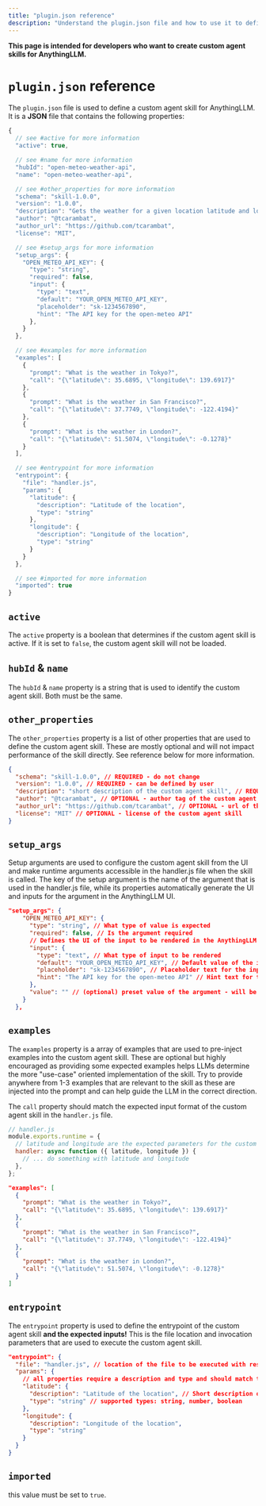 ```yaml
---
title: "plugin.json reference"
description: "Understand the plugin.json file and how to use it to define custom agent skills for AnythingLLM."
---
```


**This page is intended for developers who want to create custom agent skills for AnythingLLM.**

# `plugin.json` reference

The `plugin.json` file is used to define a custom agent skill for AnythingLLM. It is a **JSON** file that contains the following properties:

```js
{
  // see #active for more information
  "active": true,

  // see #name for more information
  "hubId": "open-meteo-weather-api",
  "name": "open-meteo-weather-api",

  // see #other_properties for more information
  "schema": "skill-1.0.0",
  "version": "1.0.0",
  "description": "Gets the weather for a given location latitude and longitude using the open-meteo API",
  "author": "@tcarambat",
  "author_url": "https://github.com/tcarambat",
  "license": "MIT",

  // see #setup_args for more information
  "setup_args": {
    "OPEN_METEO_API_KEY": {
      "type": "string",
      "required": false,
      "input": {
        "type": "text",
        "default": "YOUR_OPEN_METEO_API_KEY",
        "placeholder": "sk-1234567890",
        "hint": "The API key for the open-meteo API"
      },
    }
  },

  // see #examples for more information
  "examples": [
    {
      "prompt": "What is the weather in Tokyo?",
      "call": "{\"latitude\": 35.6895, \"longitude\": 139.6917}"
    },
    {
      "prompt": "What is the weather in San Francisco?",
      "call": "{\"latitude\": 37.7749, \"longitude\": -122.4194}"
    },
    {
      "prompt": "What is the weather in London?",
      "call": "{\"latitude\": 51.5074, \"longitude\": -0.1278}"
    }
  ],

  // see #entrypoint for more information
  "entrypoint": {
    "file": "handler.js",
    "params": {
      "latitude": {
        "description": "Latitude of the location",
        "type": "string"
      },
      "longitude": {
        "description": "Longitude of the location",
        "type": "string"
      }
    }
  },

  // see #imported for more information
  "imported": true
}
```

## `active`

The `active` property is a boolean that determines if the custom agent skill is active. If it is set to `false`, the custom agent skill will not be loaded.

## `hubId` & `name`

The `hubId` & `name` property is a string that is used to identify the custom agent skill. Both must be the same.

## `other_properties`

The `other_properties` property is a list of other properties that are used to define the custom agent skill. These are mostly optional and will not impact performance of the skill directly. See reference below for more information.

```json
{
  "schema": "skill-1.0.0", // REQUIRED - do not change
  "version": "1.0.0", // REQUIRED - can be defined by user
  "description": "short description of the custom agent skill", // REQUIRED
  "author": "@tcarambat", // OPTIONAL - author tag of the custom agent skill
  "author_url": "https://github.com/tcarambat", // OPTIONAL - url of the author of the custom agent skill
  "license": "MIT" // OPTIONAL - license of the custom agent skill
}
```

## `setup_args`

Setup arguments are used to configure the custom agent skill from the UI and make runtime arguments accessible in the handler.js file when the skill is called.
The key of the setup argument is the name of the argument that is used in the handler.js file, while its properties automatically generate the UI and inputs for the argument in the AnythingLLM UI.

```json
"setup_args": {
    "OPEN_METEO_API_KEY": {
      "type": "string", // What type of value is expected
      "required": false, // Is the argument required
      // Defines the UI of the input to be rendered in the AnythingLLM UI
      "input": {
        "type": "text", // What type of input to be rendered
        "default": "YOUR_OPEN_METEO_API_KEY", // Default value of the input
        "placeholder": "sk-1234567890", // Placeholder text for the input
        "hint": "The API key for the open-meteo API" // Hint text for the input
      },
      "value": "" // (optional) preset value of the argument - will be replaced by the user input in the AnythingLLM UI, but can be hardcoded.
    }
  },
```

## `examples`

The `examples` property is a array of examples that are used to pre-inject examples into the custom agent skill. These are optional but highly encouraged as providing some expected examples helps LLMs determine the more "use-case" oriented implementation of the skill.
Try to provide anywhere from 1-3 examples that are relevant to the skill as these are injected into the prompt and can help guide the LLM in the correct direction.

The `call` property should match the expected input format of the custom agent skill in the `handler.js` file.

```js
// handler.js
module.exports.runtime = {
  // latitude and longitude are the expected parameters for the custom agent skill
  handler: async function ({ latitude, longitude }) {
    // ... do something with latitude and longitude
  },
};
```

```json
"examples": [
  {
    "prompt": "What is the weather in Tokyo?",
    "call": "{\"latitude\": 35.6895, \"longitude\": 139.6917}"
  },
  {
    "prompt": "What is the weather in San Francisco?",
    "call": "{\"latitude\": 37.7749, \"longitude\": -122.4194}"
  },
  {
    "prompt": "What is the weather in London?",
    "call": "{\"latitude\": 51.5074, \"longitude\": -0.1278}"
  }
]
```

## `entrypoint`

The `entrypoint` property is used to define the entrypoint of the custom agent skill **and the expected inputs!** This is the file location and invocation parameters that are used to execute the custom agent skill.

```json
"entrypoint": {
  "file": "handler.js", // location of the file to be executed with respect to the plugin.json file
  "params": {
    // all properties require a description and type and should match the expected input format of the custom agent skill in the handler.js file
    "latitude": {
      "description": "Latitude of the location", // Short description of the parameter purpose
      "type": "string" // supported types: string, number, boolean
    },
    "longitude": {
      "description": "Longitude of the location",
      "type": "string"
    }
  }
}
```

## `imported`

this value must be set to `true`.

